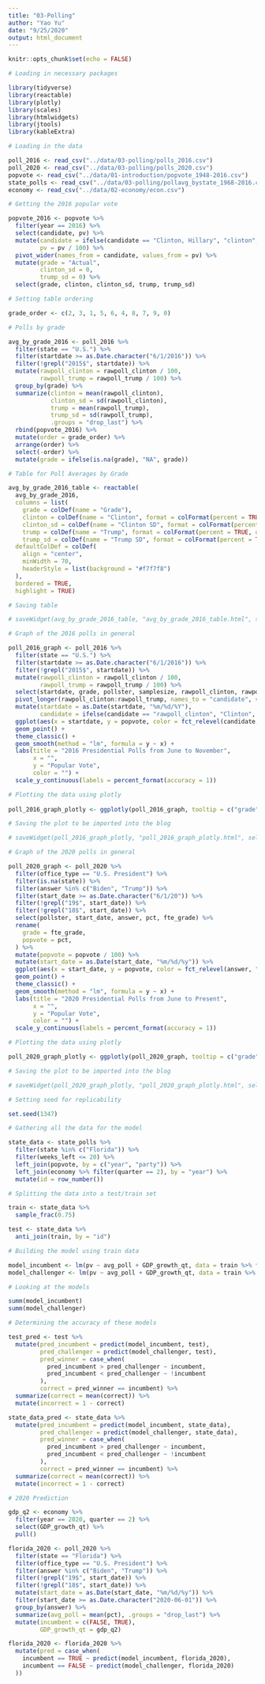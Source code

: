 ```yaml
---
title: "03-Polling"
author: "Yao Yu"
date: "9/25/2020"
output: html_document
---
```


```r
knitr::opts_chunk$set(echo = FALSE)

# Loading in necessary packages

library(tidyverse)
library(reactable)
library(plotly)
library(scales)
library(htmlwidgets)
library(jtools)
library(kableExtra)

# Loading in the data

poll_2016 <- read_csv("../data/03-polling/polls_2016.csv")
poll_2020 <- read_csv("../data/03-polling/polls_2020.csv")
popvote <- read_csv("../data/01-introduction/popvote_1948-2016.csv")
state_polls <- read_csv("../data/03-polling/pollavg_bystate_1968-2016.csv")
economy <- read_csv("../data/02-economy/econ.csv")
```

```r

# Getting the 2016 popular vote

popvote_2016 <- popvote %>% 
  filter(year == 2016) %>% 
  select(candidate, pv) %>% 
  mutate(candidate = ifelse(candidate == "Clinton, Hillary", "clinton", "trump"),
         pv = pv / 100) %>% 
  pivot_wider(names_from = candidate, values_from = pv) %>% 
  mutate(grade = "Actual",
         clinton_sd = 0,
         trump_sd = 0) %>% 
  select(grade, clinton, clinton_sd, trump, trump_sd)

# Setting table ordering

grade_order <- c(2, 3, 1, 5, 6, 4, 8, 7, 9, 0)

# Polls by grade

avg_by_grade_2016 <- poll_2016 %>%
  filter(state == "U.S.") %>% 
  filter(startdate >= as.Date.character("6/1/2016")) %>% 
  filter(!grepl("2015$", startdate)) %>% 
  mutate(rawpoll_clinton = rawpoll_clinton / 100,
         rawpoll_trump = rawpoll_trump / 100) %>% 
  group_by(grade) %>% 
  summarize(clinton = mean(rawpoll_clinton),
            clinton_sd = sd(rawpoll_clinton),
            trump = mean(rawpoll_trump),
            trump_sd = sd(rawpoll_trump),
            .groups = "drop_last") %>% 
  rbind(popvote_2016) %>% 
  mutate(order = grade_order) %>% 
  arrange(order) %>% 
  select(-order) %>% 
  mutate(grade = ifelse(is.na(grade), "NA", grade))

# Table for Poll Averages by Grade

avg_by_grade_2016_table <- reactable(
  avg_by_grade_2016, 
  columns = list(
    grade = colDef(name = "Grade"),
    clinton = colDef(name = "Clinton", format = colFormat(percent = TRUE, digits = 2)),
    clinton_sd = colDef(name = "Clinton SD", format = colFormat(percent = TRUE, digits = 2)),
    trump = colDef(name = "Trump", format = colFormat(percent = TRUE, digits = 2)),
    trump_sd = colDef(name = "Trump SD", format = colFormat(percent = TRUE, digits = 2))),
  defaultColDef = colDef(
    align = "center",
    minWidth = 70,
    headerStyle = list(background = "#f7f7f8")
  ),
  bordered = TRUE,
  highlight = TRUE)

# Saving table

# saveWidget(avg_by_grade_2016_table, "avg_by_grade_2016_table.html", selfcontained = FALSE, libdir = "lib")

# Graph of the 2016 polls in general

poll_2016_graph <- poll_2016 %>%
  filter(state == "U.S.") %>% 
  filter(startdate >= as.Date.character("6/1/2016")) %>% 
  filter(!grepl("2015$", startdate)) %>% 
  mutate(rawpoll_clinton = rawpoll_clinton / 100,
         rawpoll_trump = rawpoll_trump / 100) %>% 
  select(startdate, grade, pollster, samplesize, rawpoll_clinton, rawpoll_trump) %>% 
  pivot_longer(rawpoll_clinton:rawpoll_trump, names_to = "candidate", values_to = "popvote") %>% 
  mutate(startdate = as.Date(startdate, "%m/%d/%Y"),
         candidate = ifelse(candidate == "rawpoll_clinton", "Clinton", "Trump")) %>% 
  ggplot(aes(x = startdate, y = popvote, color = fct_relevel(candidate, "Trump", "Clinton"), label = grade)) +
  geom_point() +
  theme_classic() +
  geom_smooth(method = "lm", formula = y ~ x) +
  labs(title = "2016 Presidential Polls from June to November",
       x = "",
       y = "Popular Vote",
       color = "") +
  scale_y_continuous(labels = percent_format(accuracy = 1))

# Plotting the data using plotly
  
poll_2016_graph_plotly <- ggplotly(poll_2016_graph, tooltip = c("grade", "popvote"))

# Saving the plot to be imported into the blog

# saveWidget(poll_2016_graph_plotly, "poll_2016_graph_plotly.html", selfcontained = FALSE, libdir = "lib")
```

```r

# Graph of the 2020 polls in general

poll_2020_graph <- poll_2020 %>%
  filter(office_type == "U.S. President") %>% 
  filter(is.na(state)) %>% 
  filter(answer %in% c("Biden", "Trump")) %>% 
  filter(start_date >= as.Date.character("6/1/20")) %>% 
  filter(!grepl("19$", start_date)) %>% 
  filter(!grepl("18$", start_date)) %>%
  select(pollster, start_date, answer, pct, fte_grade) %>% 
  rename(
    grade = fte_grade,
    popvote = pct,
  ) %>% 
  mutate(popvote = popvote / 100) %>% 
  mutate(start_date = as.Date(start_date, "%m/%d/%y")) %>% 
  ggplot(aes(x = start_date, y = popvote, color = fct_relevel(answer, "Trump", "Biden"), label = grade)) +
  geom_point() +
  theme_classic() +
  geom_smooth(method = "lm", formula = y ~ x) +
  labs(title = "2020 Presidential Polls from June to Present",
       x = "",
       y = "Popular Vote",
       color = "") +
  scale_y_continuous(labels = percent_format(accuracy = 1))

# Plotting the data using plotly

poll_2020_graph_plotly <- ggplotly(poll_2020_graph, tooltip = c("grade", "popvote"))

# Saving the plot to be imported into the blog

# saveWidget(poll_2020_graph_plotly, "poll_2020_graph_plotly.html", selfcontained = FALSE, libdir = "lib")

```

```r

# Setting seed for replicability

set.seed(1347)

# Gathering all the data for the model

state_data <- state_polls %>% 
  filter(state %in% c("Florida")) %>% 
  filter(weeks_left <= 20) %>% 
  left_join(popvote, by = c("year", "party")) %>% 
  left_join(economy %>% filter(quarter == 2), by = "year") %>% 
  mutate(id = row_number())

# Splitting the data into a test/train set

train <- state_data %>% 
  sample_frac(0.75)

test <- state_data %>% 
  anti_join(train, by = "id")

# Building the model using train data

model_incumbent <- lm(pv ~ avg_poll + GDP_growth_qt, data = train %>% filter(incumbent == TRUE))
model_challenger <- lm(pv ~ avg_poll + GDP_growth_qt, data = train %>% filter(incumbent == FALSE))

# Looking at the models

summ(model_incumbent)
summ(model_challenger)

# Determining the accuracy of these models

test_pred <- test %>% 
  mutate(pred_incumbent = predict(model_incumbent, test),
         pred_challenger = predict(model_challenger, test),
         pred_winner = case_when(
           pred_incumbent > pred_challenger ~ incumbent,
           pred_incumbent < pred_challenger ~ !incumbent
         ),
         correct = pred_winner == incumbent) %>% 
  summarize(correct = mean(correct)) %>% 
  mutate(incorrect = 1 - correct)

state_data_pred <- state_data %>% 
  mutate(pred_incumbent = predict(model_incumbent, state_data),
         pred_challenger = predict(model_challenger, state_data),
         pred_winner = case_when(
           pred_incumbent > pred_challenger ~ incumbent,
           pred_incumbent < pred_challenger ~ !incumbent
         ),
         correct = pred_winner == incumbent) %>% 
  summarize(correct = mean(correct)) %>% 
  mutate(incorrect = 1 - correct)

# 2020 Prediction

gdp_q2 <- economy %>% 
  filter(year == 2020, quarter == 2) %>% 
  select(GDP_growth_qt) %>% 
  pull()

florida_2020 <- poll_2020 %>% 
  filter(state == "Florida") %>% 
  filter(office_type == "U.S. President") %>% 
  filter(answer %in% c("Biden", "Trump")) %>% 
  filter(!grepl("19$", start_date)) %>% 
  filter(!grepl("18$", start_date)) %>% 
  mutate(start_date = as.Date(start_date, "%m/%d/%y")) %>% 
  filter(start_date >= as.Date.character("2020-06-01")) %>% 
  group_by(answer) %>% 
  summarize(avg_poll = mean(pct), .groups = "drop_last") %>% 
  mutate(incumbent = c(FALSE, TRUE),
         GDP_growth_qt = gdp_q2)

florida_2020 <- florida_2020 %>% 
  mutate(pred = case_when(
    incumbent == TRUE ~ predict(model_incumbent, florida_2020),
    incumbent == FALSE ~ predict(model_challenger, florida_2020)
  ))

```

